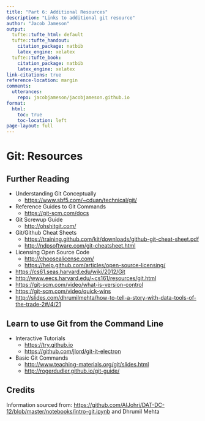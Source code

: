```yaml
---
title: "Part 6: Additional Resources"
description: "Links to additional git resource"
author: "Jacob Jameson"
output:
  tufte::tufte_html: default
  tufte::tufte_handout:
    citation_package: natbib
    latex_engine: xelatex
  tufte::tufte_book:
    citation_package: natbib
    latex_engine: xelatex
link-citations: true
reference-location: margin
comments:
  utterances:
    repo: jacobjameson/jacobjameson.github.io
format:
  html:
    toc: true
    toc-location: left
page-layout: full
---
```


# Git: Resources

## Further Reading

-   Understanding Git Conceptually
    -   ​<https://www.sbf5.com/~cduan/technical/git/>
-   Reference Guides to Git Commands
    -   <https://git-scm.com/docs>
-   Git Screwup Guide
    -   <http://ohshitgit.com/>
-   Git/Github Cheat Sheets
    -   <https://training.github.com/kit/downloads/github-git-cheat-sheet.pdf>
    -   <http://ndpsoftware.com/git-cheatsheet.html>
-   Licensing Open Source Code
    -   ​<http://choosealicense.com/>
    -   <https://help.github.com/articles/open-source-licensing/>
-   <https://cs61.seas.harvard.edu/wiki/2012/Git>
-   <http://www.eecs.harvard.edu/~cs161/resources/git.html>
-   <https://git-scm.com/video/what-is-version-control>
-   <https://git-scm.com/video/quick-wins>
-   <http://slides.com/dhrumilmehta/how-to-tell-a-story-with-data-tools-of-the-trade-2#/4/21>

## Learn to use Git from the Command Line

-   Interactive Tutorials
    -   ​<https://try.github.io>
    -   <https://github.com/jlord/git-it-electron>
-   Basic Git Commands
    -   ​<http://www.teaching-materials.org/git/slides.html>
    -   <http://rogerdudler.github.io/git-guide/>

## Credits

Information sourced from: <https://github.com/AlJohri/DAT-DC-12/blob/master/notebooks/intro-git.ipynb> and Dhrumil Mehta

